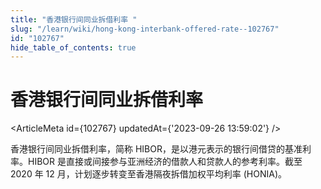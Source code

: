 ```yaml
---
title: "香港银行间同业拆借利率 "
slug: "/learn/wiki/hong-kong-interbank-offered-rate--102767"
id: "102767"
hide_table_of_contents: true
---
```



# 香港银行间同业拆借利率 

<ArticleMeta id={102767} updatedAt={'2023-09-26 13:59:02'} />
<div className='border-solid border-b border-t-0 my-4 border-[var(--ifm-color-gray-300)]' />

香港银行间同业拆借利率，简称 HIBOR，是以港元表示的银行间借贷的基准利率。HIBOR 是直接或间接参与亚洲经济的借款人和贷款人的参考利率。截至 2020 年 12 月，计划逐步转变至香港隔夜拆借加权平均利率 (HONIA)。
